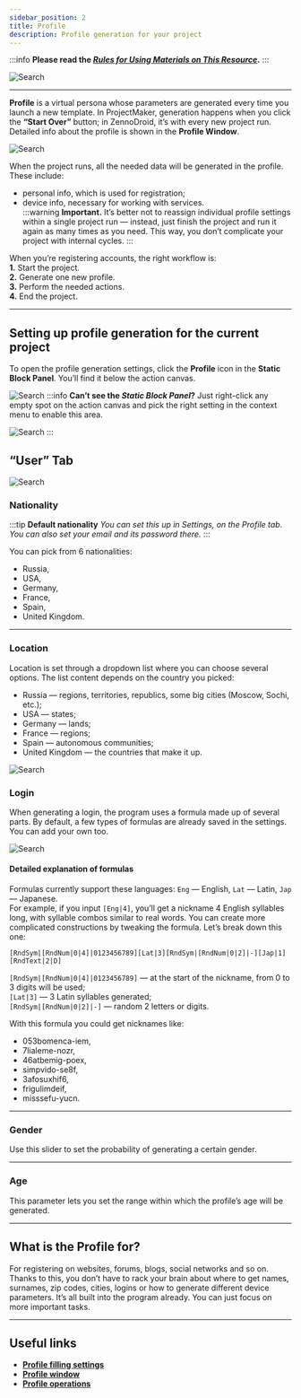 ```yaml
---
sidebar_position: 2
title: Profile
description: Profile generation for your project
---
```

:::info **Please read the [*Rules for Using Materials on This Resource*](../../Disclaimer).**
:::

![Search](./assets/Profile/Profile_pic1.png)  
_______________________________________________
**Profile** is a virtual persona whose parameters are generated every time you launch a new template. In ProjectMaker, generation happens when you click the **“Start Over”** button; in ZennoDroid, it’s with every new project run. Detailed info about the profile is shown in the **Profile Window**.

![Search](./assets/Profile/Profile_pic2.png)

When the project runs, all the needed data will be generated in the profile. These include:  
- personal info, which is used for registration;  
- device info, necessary for working with services.  
:::warning **Important.**
It’s better not to reassign individual profile settings within a single project run — instead, just finish the project and run it again as many times as you need. This way, you don’t complicate your project with internal cycles.
:::

When you’re registering accounts, the right workflow is:  
**1.** Start the project.  
**2.** Generate one new profile.  
**3.** Perform the needed actions.  
**4.** End the project.
_______________________________________________
## Setting up profile generation for the current project
To open the profile generation settings, click the **Profile** icon in the **Static Block Panel**. You’ll find it below the action canvas.

![Search](./assets/Profile/Profile_pic3.png)
:::info **Can’t see the *Static Block Panel*?**
Just right-click any empty spot on the action canvas and pick the right setting in the context menu to enable this area.

![Search](./assets/Profile/Profile_pic4.png)
:::

## “User” Tab
![Search](./assets/Profile/Profile_pic5.png)
### Nationality
:::tip **Default nationality**
*You can set this up in Settings, on the Profile tab. You can also set your email and its password there.*
:::

You can pick from 6 nationalities:  
- Russia,  
- USA,  
- Germany,  
- France,  
- Spain,  
- United Kingdom.
_______________________________________________
### Location
Location is set through a dropdown list where you can choose several options. The list content depends on the country you picked:  
- Russia — regions, territories, republics, some big cities (Moscow, Sochi, etc.);  
- USA — states;  
- Germany — lands;  
- France — regions;  
- Spain — autonomous communities;  
- United Kingdom — the countries that make it up.

![Search](./assets/Profile/Profile_pic6.png)
### Login
When generating a login, the program uses a formula made up of several parts. By default, a few types of formulas are already saved in the settings. You can add your own too.

![Search](./assets/Profile/Profile_pic7.png)
#### Detailed explanation of formulas
Formulas currently support these languages: `Eng` — English, `Lat` — Latin, `Jap` — Japanese.  
For example, if you input `[Eng|4]`, you’ll get a nickname 4 English syllables long, with syllable combos similar to real words. You can create more complicated constructions by tweaking the formula. Let’s break down this one:

`[RndSym|[RndNum|0|4]|0123456789][Lat|3][RndSym|[RndNum|0|2]|-][Jap|1][RndText|2|D]`

`[RndSym|[RndNum|0|4]|0123456789]` — at the start of the nickname, from 0 to 3 digits will be used;  
`[Lat|3]` — 3 Latin syllables generated;  
`[RndSym|[RndNum|0|2]|-]` — random 2 letters or digits.

With this formula you could get nicknames like:  
- 053bomenca-iem,  
- 7lialeme-nozr,  
- 46atbemig-poex,  
- simpvido-se8f,  
- 3afosuxhif6,  
- frigulimdeif,  
- misssefu-yucn.
_______________________________________________
### Gender
Use this slider to set the probability of generating a certain gender.
_______________________________________________
### Age
This parameter lets you set the range within which the profile’s age will be generated.
_______________________________________________
## What is the Profile for?
For registering on websites, forums, blogs, social networks and so on. Thanks to this, you don’t have to rack your brain about where to get names, surnames, zip codes, cities, logins or how to generate different device parameters. It’s all built into the program already. You can just focus on more important tasks.
_______________________________________________
## Useful links
- [**Profile filling settings**](../../Settings/Profile_Setting)
- [**Profile window**](../../pm/Interface/Work_with_Profile)
- [**Profile operations**](../../Data/WorkWithProfile)